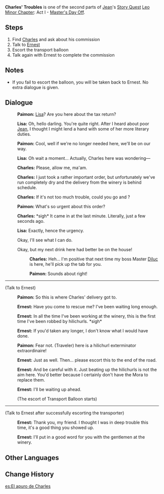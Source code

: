 {{Quest Infobox
|id            = 00488
|type          = Story
|chapter       = Leo Minor Chapter
|actNum        = I
|part          = 3
|act           = Master's Day Off
|character     = Jean
|description   = Has [[Charles]] managed to get hold of the tax forms he needs?
|startLocation = [[City of Mondstadt|Mondstadt]], [[Mondstadt]]
|prev          = When the West Wind Arises (Quest)
|next          = Master's Day Off (Quest)
|exp           = 375
|mora          = 22,775
|other         = {{Card|Hero's Wit|2}}{{Card|Mystic Enhancement Ore|4}}
|characters    = Charles;Ernest;Paimon;Traveler
|voiced        = yes
}}
'''Charles' Troubles''' is one of the second parts of [[Jean]]'s [[Story Quest]] [[Leo Minor Chapter]]: Act I - [[Master's Day Off]].

==Steps==
#Find [[Charles]] and ask about his commission
#Talk to [[Ernest]]
#Escort the transport balloon
#Talk again with Ernest to complete the commission

==Notes==
*If you fail to escort the balloon, you will be taken back to Ernest. No extra dialogue is given.

==Dialogue==
{{Dialogue start}}
:{{A|vo qinlq003 1 paimon 01.ogg}} '''Paimon:''' [[Lisa]]? Are you here about the tax return?
:{{A|vo qinlq003 1 lisa 01.ogg}} '''Lisa:''' Oh, hello darling. You're quite right. After I heard about poor [[Jean]], I thought I might lend a hand with some of her more literary duties.
:{{A|vo qinlq003 1 paimon 02.ogg}} '''Paimon:''' Cool, well if we're no longer needed here, we'll be on our way.
:{{A|vo qinlq003 1 lisa 02.ogg}} '''Lisa:''' Oh wait a moment... Actually, Charles here was wondering&mdash;
:{{A|vo qinlq003 1 charles 01.ogg}} '''Charles:''' Please, allow me, ma'am.
:{{A|vo qinlq003 1 charles 02.ogg}} '''Charles:''' I just took a rather important order, but unfortunately we've run completely dry and the delivery from the winery is behind schedule.
:{{A|vo qinlq003 1 charles 03.ogg}} '''Charles:''' If it's not too much trouble, could you go and {{Color|buzzword|do something about this logistical nuisance}}?
:{{A|vo qinlq003 1 paimon 03.ogg}} '''Paimon:''' What's so urgent about this order?
:{{A|vo qinlq003 1 charles 04.ogg}} '''Charles:''' *sigh* It came in at the last minute. Literally, just a few seconds ago.
:{{A|vo qinlq003 1 lisa 03.ogg}} '''Lisa:''' Exactly, hence the urgency.
:{{DIcon}} Okay, I'll see what I can do.
:{{DIcon}} Okay, but my next drink here had better be on the house!
::{{A|vo qinlq003 1 charles 05.ogg}} '''Charles:''' Heh... I'm positive that next time my boss Master [[Diluc]] is here, he'll pick up the tab for you.
::{{A|vo qinlq003 1 paimon 04.ogg}} '''Paimon:''' Sounds about right!
----
;(Talk to Ernest)
:{{A|vo qinlq003 2 paimon 01.ogg}} '''Paimon:''' So this is where Charles' delivery got to.
<!--inconsistency between VO and dialogue in-game-->
:{{A|vo qinlq003 2 ernesrt 01.ogg}} '''Ernest:''' Have you come to rescue me? I've been waiting long enough.
:{{A|vo qinlq003 2 ernesrt 02.ogg}} '''Ernest:''' In all the time I've been working at the winery, this is the first time I've been robbed by hilichurls. *sigh*
:{{A|vo qinlq003 2 ernesrt 03.ogg}} '''Ernest:''' If you'd taken any longer, I don't know what I would have done.
:{{A|vo qinlq003 2 paimon 02.ogg}} '''Paimon:''' Fear not. (Traveler) here is a hilichurl exterminator extraordinaire!
:{{A|vo qinlq003 2 ernesrt 04.ogg}} '''Ernest:''' Just as well. Then... please escort this {{Color|buzzword|transporter}} to the end of the road.
:{{A|vo qinlq003 2 ernesrt 05.ogg}} '''Ernest:''' And be careful with it. Just beating up the hilichurls is not the aim here. You'd better {{Color|make sure the goods stay intact}} because I certainly don't have the Mora to replace them.
:{{A|vo qinlq003 2 ernesrt 06.ogg}} '''Ernest:''' I'll be waiting up ahead.
:;(The escort of Transport Balloon starts)
----
;(Talk to Ernest after successfully escorting the transporter)
:{{A|vo qinlq003 4 ernesrt 01.ogg}} '''Ernest:''' Thank you, my friend. I thought I was in deep trouble this time, it's a good thing you showed up.
:{{A|vo qinlq003 4 ernesrt 02.ogg}} '''Ernest:''' I'll put in a good word for you with the gentlemen at the winery.
{{Dialogue end}}

==Other Languages==
{{Other Languages
|en      = Charles' Troubles
|zhs     = 委托人查尔斯的烦恼
|zhs_rm  = Wěituōrén Chá'ěrsī de Fánnǎo
|zht     = 委託人查爾斯的煩惱
|zht_rm  = Wěituōrén Chá'ěrsī de Fánnǎo
|zh_tl   = Client Charles' Troubles
|ja      = 依頼人チャールズの悩み
|ja_rm   = Irainin Chaaruzu no Nayami
|ja_tl   = Client Charles' Troubles
|ko      = 의뢰인 찰스의 고민
|ko_rm   = 
|ko_tl   = 
|es      = El apuro de Charles
|es_tl   = Charles' Hurry
|fr      = Les soucis de Charles
|fr_tl   = Charles' Troubles
|ru      = Беспокойство Чарльза
|ru_tl   = Charles' Anxiety
|th      = ความกลุ้มใจของ Charles
|th_rm   = 
|th_tl   = 
|vi      = Nỗi Buồn Phiền Của Người Ủy Thác Charles
|vi_tl   = 
|de      = Sorgen des Auftraggebers Charles
|de_tl   = Client Charles' Worries
|id      = Masalah Charles
|id_tl   = Charles' Troubles
|pt      = Preocupações do Solicitante Charles
|pt_tl   = 
}}

==Change History==
{{Change History|1.0}}

[[es:El apuro de Charles]]